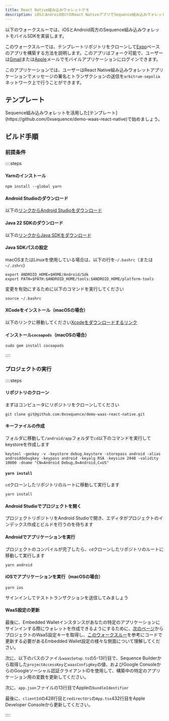 ```yaml
---
title: React Native組み込みウォレットデモ
description: iOSとAndroid向けのReact NativeアプリでSequence組み込みウォレットモバイルSDKを統合する方法を学びます。
---
```


以下のウォークスルーでは、iOSとAndroid両方のSequence組み込みウォレットモバイルSDKを実装します。

このウォークスルーでは、テンプレートリポジトリをクローンして[Expo](https://expo.dev/)ベースのアプリを構築する方法を説明します。このアプリはフォーク可能で、ユーザーは[Gmail](https://console.cloud.google.com/)または[Apple](https://developer.apple.com/)メールでモバイルアプリケーションにログインできます。

このアプリケーションでは、ユーザーはReact Native組み込みウォレットアプリケーションでメッセージの署名とトランザクションの送信を`arbitrum-sepolia`ネットワーク上で行うことができます。

## テンプレート

<Note>
  Sequence組み込みウォレットを活用した[テンプレート](https://github.com/0xsequence/demo-waas-react-native)で始めましょう。
</Note>

## ビルド手順

### 前提条件

::::steps

#### Yarnのインストール

```shell
npm install --global yarn
```

#### Android Studioのダウンロード

以下の[リンクからAndroid Studioをダウンロード](https://developer.android.com/studio)

#### Java 22 SDKのダウンロード

以下の[リンクからJava SDKをダウンロード](https://www.oracle.com/java/technologies/downloads/)

#### Java SDKパスの設定

macOSまたはLinuxを使用している場合は、以下の行を`~/.bashrc`（または`~/.zshrc`)

```shell
export ANDROID_HOME=$HOME/Android/Sdk
export PATH=$PATH:$ANDROID_HOME/tools:$ANDROID_HOME/platform-tools
```

変更を有効にするために以下のコマンドを実行してください

```shell
source ~/.bashrc
```

#### XCodeをインストール（macOSの場合）

以下のリンクに移動してください[Xcodeをダウンロードするリンク](https://developer.apple.com/xcode/)

#### インストール`cocoapods`（macOSの場合）

```
sudo gem install cocoapods
```

::::

### プロジェクトの実行

::::steps

#### リポジトリのクローン

まずはコンピュータにリポジトリをクローンしてください

```shell
git clone git@github.com:0xsequence/demo-waas-react-native.git
```

#### キーファイルの作成

フォルダに移動して`/android/app`フォルダで`cd`以下のコマンドを実行してkeystoreを作成します

```
keytool -genkey -v -keystore debug.keystore -storepass android -alias androiddebugkey -keypass android -keyalg RSA -keysize 2048 -validity 10000 -dname "CN=Android Debug,O=Android,C=US"
```

#### `yarn install`

`cd`クローンしたリポジトリのルートに移動して実行します

```shell
yarn install
```

#### Android Studioでプロジェクトを開く

プロジェクトリポジトリをAndroid Studioで開き、エディタがプロジェクトのインデックス作成とビルドを行うのを待ちます

#### Androidでアプリケーションを実行

プロジェクトのコンパイルが完了したら、`cd`クローンしたリポジトリのルートに移動して実行します

```shell
yarn android
```

#### iOSでアプリケーションを実行（macOSの場合）

```shell
yarn ios 
```

サインインしてテストトランザクションを送信してみましょう

#### WaaS設定の更新

最後に、Embedded Walletインスタンスがあなたの特定のアプリケーションにサインインする際にウォレットを作成できるようにするために、[次のページ](https://sequence.build/project/default/wallet/embedded-wallet)からプロジェクトのWaaS設定キーを取得し、[このウォークスルー](/solutions/builder/embedded-wallet)を参考にコードで更新する必要があるEmbedded Wallet設定の様々な側面について理解してください。

次に、以下のパスのファイル`waasSetup.ts`の5-13行目で、Sequence Builderから取得した`projectAccessKey`と`waasConfigKey`の値、およびGoogle ConsoleからのGoogleソーシャル認証クライアントIDを使用して、構築中の特定のアプリケーション用の変数を更新してください。

次に、`app.json`ファイルの13行目でAppleの`bundleIdentifier`

最後に、`clientId`の428行目と`redirectUri`の`App.tsx`432行目をApple Developer Consoleから更新してください。

::::
